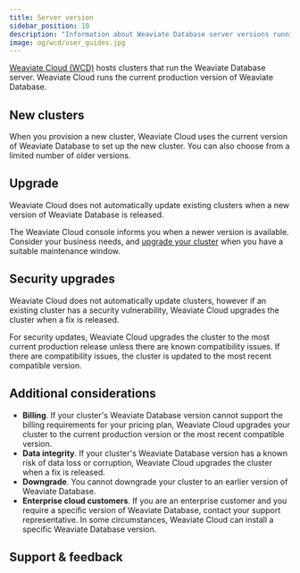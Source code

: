 ```yaml
---
title: Server version
sidebar_position: 10
description: "Information about Weaviate Database server versions running on Weaviate Cloud."
image: og/wcd/user_guides.jpg
---
```


[Weaviate Cloud (WCD)](https://console.weaviate.cloud/) hosts clusters that run the Weaviate Database server. Weaviate Cloud runs the current production version of Weaviate Database.

## New clusters

When you provision a new cluster, Weaviate Cloud uses the current version of Weaviate Database to set up the new cluster. You can also choose from a limited number of older versions.

## Upgrade

Weaviate Cloud does not automatically update existing clusters when a new version of Weaviate Database is released.

The Weaviate Cloud console informs you when a newer version is available. Consider your business needs, and [upgrade your cluster](/docs/cloud/platform/version) when you have a suitable maintenance window.

<!-- TODO[g-despot]: Add upgrade notification example -->


<Downtime125Note/>

## Security upgrades

 Weaviate Cloud does not automatically update clusters, however if an existing cluster has a security vulnerability, Weaviate Cloud upgrades the cluster when a fix is released.

 For security updates, Weaviate Cloud upgrades the cluster to the most current production release unless there are known compatibility issues. If there are compatibility issues, the cluster is updated to the most recent compatible version.

## Additional considerations

- **Billing**. If your cluster's Weaviate Database version cannot support the billing requirements for your pricing plan, Weaviate Cloud upgrades your cluster to the current production version or the most recent compatible version.
- **Data integrity**. If your cluster's Weaviate Database version has a known risk of data loss or corruption, Weaviate Cloud upgrades the cluster when a fix is released.
- **Downgrade**. You cannot downgrade your cluster to an earlier version of Weaviate Database.
- **Enterprise cloud customers**. If you are an enterprise customer and you require a specific version of Weaviate Database, contact your support representative. In some circumstances, Weaviate Cloud can install a specific Weaviate Database version.

## Support & feedback


<SupportAndTrouble />


<CustomScriptLoader/>
